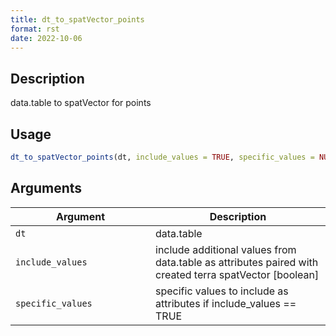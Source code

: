 ```yaml
--- 
title: dt_to_spatVector_points 
format: rst 
date: 2022-10-06 
--- 
```


## Description

data.table to spatVector for points


## Usage

```r
dt_to_spatVector_points(dt, include_values = TRUE, specific_values = NULL)
```


## Arguments

Argument      |Description
------------- |----------------
`dt`     |     data.table
`include_values`     |     include additional values from data.table as attributes paired with created terra spatVector [boolean]
`specific_values`     |     specific values to include as attributes if include_values == TRUE


